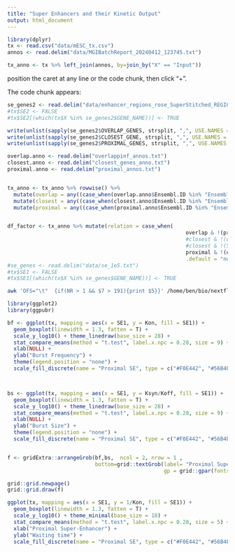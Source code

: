 ```yaml
---
title: "Super Enhancers and their Kinetic Output"
output: html_document
---
```


```r
library(dplyr)
tx <- read.csv("data/mESC_tx.csv")
annos <- read.delim("data/MGIBatchReport_20240412_123745.txt")

tx_anno <- tx %>% left_join(annos, by=join_by("X" == "Input"))
```
position the caret at any line or the code chunk, then click "+".

The code chunk appears:
```r
se_genes2 <- read.delim("data/enhancer_regions_rose_SuperStitched_REGION_TO_GENE.txt")
#tx$SE2 <- FALSE
#tx$SE2[(which(tx$X %in% se_genes2$GENE_NAME))] <- TRUE

write(unlist(sapply(se_genes2$OVERLAP_GENES, strsplit, ",", USE.NAMES = F)), file = "overlapping_genes.txt")
write(unlist(sapply(se_genes2$CLOSEST_GENE, strsplit, ",", USE.NAMES = F)), file = "closest_genes.txt")
write(unlist(sapply(se_genes2$PROXIMAL_GENES, strsplit, ",", USE.NAMES = F)), file = "proximal_genes.txt")

overlap.anno <- read.delim("overlappinf_annos.txt")
closest.anno <- read.delim("closest_genes_anno.txt")
proximal.anno <- read.delim("proximal_annos.txt")


tx_anno <- tx_anno %>% rowwise() %>%
  mutate(overlap = any((case_when(overlap.anno$Ensembl.ID %in% "Ensembl.ID" ~ TRUE, .default =F )))) %>%
  mutate(closest = any((case_when(closest.anno$Ensembl.ID %in% "Ensembl.ID" ~ TRUE, .default =F )))) %>%
  mutate(proximal = any((case_when(proximal.anno$Ensembl.ID %in% "Ensembl.ID" ~ TRUE, .default = F ))))


df_factor <- tx_anno %>% mutate(relation = case_when(
                                                         overlap & !(proximal) ~ "overlapping" ,
                                                         #closest & !(overlap) ~ "closest",
                                                         #closest & !(SE_linked) & !overlap ~ "closest",
                                                         proximal & !(overlap) ~ "proximal",
                                                         .default = "none"))
#se_genes <- read.delim("data/se_1e5.txt")
#tx$SE1 <- FALSE
#tx$SE1[(which(tx$X %in% se_genes$GENE_NAME))] <- TRUE
```
```bash
awk 'OFS="\t"  {if(NR > 1 && $7 > 191){print $5}}' /home/ben/bio/nextflow/rose/enhancer_regions_rose_12.5KB_STITCHED_REGION_MAP.txt > stitch_size.txt

```


```r
library(ggplot2)
library(ggpubr)

bf <- ggplot(tx, mapping = aes(x = SE1, y = Kon, fill = SE1)) +
  geom_boxplot(linewidth = 1.3, fatten = T) +
  scale_y_log10() + theme_linedraw(base_size = 28) +
  stat_compare_means(method = "t.test", label.x.npc = 0.28, size = 9) +
  xlab(NULL) +
  ylab("Burst Frequency") +
  theme(legend.position = "none") +
  scale_fill_discrete(name = "Proximal SE", type = c("#F0E442", "#56B4E9"))



bs <- ggplot(tx, mapping = aes(x = SE1, y = Ksyn/Koff, fill = SE1)) +
  geom_boxplot(linewidth = 1.3, fatten = T) +
  scale_y_log10() + theme_linedraw(base_size = 28) +
  stat_compare_means(method = "t.test", label.x.npc = 0.28, size = 9) +
  xlab(NULL) +
  ylab("Burst Size") +
  theme(legend.position = "none") +
  scale_fill_discrete(name = "Proximal SE", type = c("#F0E442", "#56B4E9"))


f <- gridExtra::arrangeGrob(bf,bs,  ncol = 2, nrow = 1 ,
                            bottom=grid::textGrob(label= "Proximal Super-Enhancer",
                                                  gp = grid::gpar(fontsize=28)))

grid::grid.newpage()
grid::grid.draw(f)

```

```r
ggplot(tx, mapping = aes(x = SE1, y = 1/Kon, fill = SE1)) +
  geom_boxplot(linewidth = 1.3, fatten = T) +
  scale_y_log10() + theme_minimal(base_size = 18) +
  stat_compare_means(method = "t.test", label.x.npc = 0.28, size = 5) +
  xlab("Proximal Super-Enhancer") +
  ylab("Waiting time") +
  scale_fill_discrete(name = "Proximal SE", type = c("#F0E442", "#56B4E9"))
```